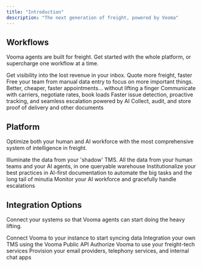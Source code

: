 ```yaml
---
title: "Introduction"
description: "The next generation of freight, powered by Vooma"
---
```


## Workflows

Vooma agents are built for freight. Get started with the whole platform, or supercharge one workflow at a time.

<CardGroup cols={2}>
  <Card title="Quote" icon="dollar-sign" href="/workflows/quote">
    Get visibility into the lost revenue in your inbox. Quote more freight,
    faster
  </Card>
  <Card title="Build" icon="inbox" href="/workflows/build">
    Free your team from manual data entry to focus on more important things.
  </Card>
  <Card title="Schedule" icon="calendar" href="/workflows/schedule">
    Better, cheaper, faster appointments... without lifting a finger
  </Card>
  <Card title="Cover" icon="truck" href="/workflows/cover">
    Communicate with carriers, negotiate rates, book loads
  </Card>
  <Card title="Track" icon="shoe-prints" href="/workflows/track">
    Faster issue detection, proactive tracking, and seamless escalation powered
    by AI
  </Card>
  <Card title="Collect" icon="boxes-stacked" href="/workflows/collect">
    Collect, audit, and store proof of delivery and other documents
  </Card>
</CardGroup>

## Platform

Optimize both your human and AI workforce with the most comprehensive system of intelligence in freight.

<CardGroup cols={2}>
  <Card title="Insights" icon="arrow-trend-up" href="/platform/insights">
    Illuminate the data from your 'shadow' TMS. All the data from your human
    teams and your AI agents, in one queryable warehouse
  </Card>
  <Card
    title="Standard Operating Procedures"
    icon="diagram-project"
    href="/platform/sops"
  >
    Institutionalize your best practices in AI-first documentation to automate
    the big tasks and the long tail of minutia
  </Card>
  <Card title="Command Tower" icon="tower-observation" href="/platform/command">
    Monitor your AI workforce and gracefully handle escalations
  </Card>
</CardGroup>

## Integration Options

Connect your systems so that Vooma agents can start doing the heavy lifting.

<CardGroup cols={2}>
  <Card title="Partnered TMS" icon="square-3" href="/integrations/tms">
    Connect Vooma to your instance to start syncing data
  </Card>
  <Card
    title="Vooma Public API (Custom TMS)"
    icon="code"
    href="/integrations/api"
  >
    Integration your own TMS using the Vooma Public API
  </Card>
  <Card
    title="Agent Toolkits"
    icon="screwdriver-wrench"
    href="/integrations/tools"
  >
    Authorize Vooma to use your freight-tech services
  </Card>
  <Card
    title="Communication Channels"
    icon="phone-plus"
    href="/integrations/channels"
  >
    Provision your email providers, telephony services, and internal chat apps
  </Card>
</CardGroup>
